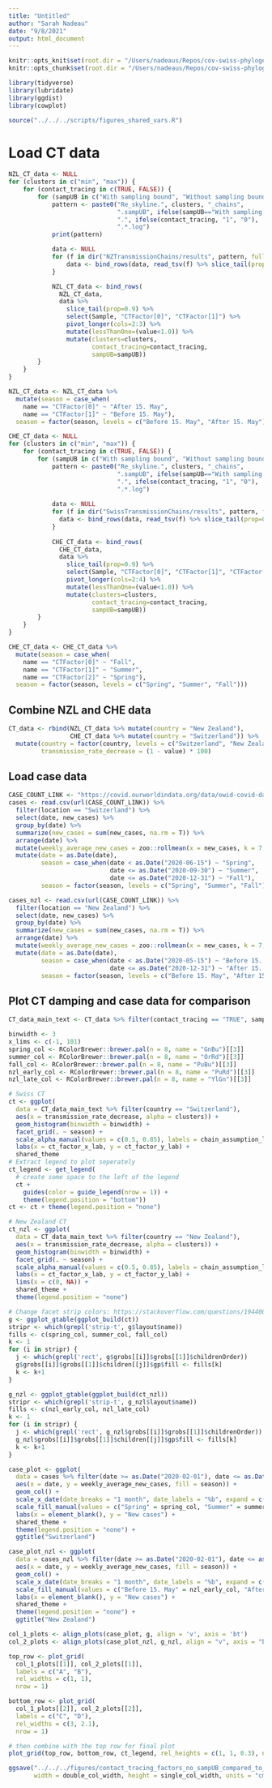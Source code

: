 ```yaml
---
title: "Untitled"
author: "Sarah Nadeau"
date: "9/8/2021"
output: html_document
---
```


```r
knitr::opts_knit$set(root.dir = "/Users/nadeaus/Repos/cov-swiss-phylogenetics/results_all/bdsky/log_files/")
knitr::opts_chunk$set(root.dir = "/Users/nadeaus/Repos/cov-swiss-phylogenetics/results_all/bdsky/log_files/")
```


```r
library(tidyverse)
library(lubridate)
library(ggdist)
library(cowplot)

source("../../../scripts/figures_shared_vars.R")
```

# Load CT data

```r
NZL_CT_data <- NULL
for (clusters in c("min", "max")) {
    for (contact_tracing in c(TRUE, FALSE)) {
        for (sampUB in c("With sampling bound", "Without sampling bound" )) {
            pattern <- paste0("Re_skyline.", clusters, "_chains",
                              ".sampUB", ifelse(sampUB=="With sampling bound", "0.4", "1.0"),
                              ".", ifelse(contact_tracing, "1", "0"),
                              ".*.log")
            print(pattern)

            data <- NULL
            for (f in dir("NZTransmissionChains/results", pattern, full.names=TRUE)) {
                data <- bind_rows(data, read_tsv(f) %>% slice_tail(prop=0.9))
            }

            NZL_CT_data <- bind_rows(
              NZL_CT_data,
              data %>%
                slice_tail(prop=0.9) %>%
                select(Sample, "CTFactor[0]", "CTFactor[1]") %>%
                pivot_longer(cols=2:3) %>%
                mutate(lessThanOne=(value<1.0)) %>%
                mutate(clusters=clusters,
                       contact_tracing=contact_tracing,
                       sampUB=sampUB))
        }
    }
}

NZL_CT_data <- NZL_CT_data %>%
  mutate(season = case_when(
    name == "CTFactor[0]" ~ "After 15. May",
    name == "CTFactor[1]" ~ "Before 15. May"), 
  season = factor(season, levels = c("Before 15. May", "After 15. May")))

CHE_CT_data <- NULL
for (clusters in c("min", "max")) {
    for (contact_tracing in c(TRUE, FALSE)) {
        for (sampUB in c("With sampling bound", "Without sampling bound" )) {
            pattern <- paste0("Re_skyline.", clusters, "_chains",
                              ".sampUB", ifelse(sampUB=="With sampling bound", "0.05", "1.0"),
                              ".", ifelse(contact_tracing, "1", "0"),
                              ".*.log")
            
            data <- NULL
            for (f in dir("SwissTransmissionChains/results", pattern, full.names=TRUE)) {
              data <- bind_rows(data, read_tsv(f) %>% slice_tail(prop=0.9))
            }
            
            CHE_CT_data <- bind_rows(
              CHE_CT_data,
              data %>%
                slice_tail(prop=0.9) %>%
                select(Sample, "CTFactor[0]", "CTFactor[1]", "CTFactor[2]") %>%
                pivot_longer(cols=2:4) %>%
                mutate(lessThanOne=(value<1.0)) %>%
                mutate(clusters=clusters,
                       contact_tracing=contact_tracing,
                       sampUB=sampUB))
        }
    }
}

CHE_CT_data <- CHE_CT_data %>%
  mutate(season = case_when(
    name == "CTFactor[0]" ~ "Fall",
    name == "CTFactor[1]" ~ "Summer",
    name == "CTFactor[2]" ~ "Spring"), 
  season = factor(season, levels = c("Spring", "Summer", "Fall")))
```

## Combine NZL and CHE data

```r
CT_data <- rbind(NZL_CT_data %>% mutate(country = "New Zealand"),
                 CHE_CT_data %>% mutate(country = "Switzerland")) %>%
  mutate(country = factor(country, levels = c("Switzerland", "New Zealand")),
         transmission_rate_decrease = (1 - value) * 100)
```

## Load case data

```r
CASE_COUNT_LINK <- "https://covid.ourworldindata.org/data/owid-covid-data.csv"
cases <- read.csv(url(CASE_COUNT_LINK)) %>%
  filter(location == "Switzerland") %>%
  select(date, new_cases) %>%
  group_by(date) %>%
  summarize(new_cases = sum(new_cases, na.rm = T)) %>%
  arrange(date) %>%
  mutate(weekly_average_new_cases = zoo::rollmean(x = new_cases, k = 7, na.pad = T)) %>%
  mutate(date = as.Date(date),
         season = case_when(date < as.Date("2020-06-15") ~ "Spring",
                            date <= as.Date("2020-09-30") ~ "Summer",
                            date <= as.Date("2020-12-31") ~ "Fall"),
         season = factor(season, levels = c("Spring", "Summer", "Fall")))

cases_nzl <- read.csv(url(CASE_COUNT_LINK)) %>%
  filter(location == "New Zealand") %>%
  select(date, new_cases) %>%
  group_by(date) %>%
  summarize(new_cases = sum(new_cases, na.rm = T)) %>%
  arrange(date) %>%
  mutate(weekly_average_new_cases = zoo::rollmean(x = new_cases, k = 7, na.pad = T)) %>%
  mutate(date = as.Date(date),
         season = case_when(date < as.Date("2020-05-15") ~ "Before 15. May",
                            date <= as.Date("2020-12-31") ~ "After 15. May"),
         season = factor(season, levels = c("Before 15. May", "After 15. May")))
```

## Plot CT damping and case data for comparison

```r
CT_data_main_text <- CT_data %>% filter(contact_tracing == "TRUE", sampUB == "Without sampling bound")

binwidth <- 3
x_lims <- c(-1, 101)
spring_col <- RColorBrewer::brewer.pal(n = 8, name = "GnBu")[[3]]
summer_col <- RColorBrewer::brewer.pal(n = 8, name = "OrRd")[[3]]
fall_col <- RColorBrewer::brewer.pal(n = 8, name = "PuBu")[[3]]
nzl_early_col <- RColorBrewer::brewer.pal(n = 8, name = "PuRd")[[3]]
nzl_late_col <- RColorBrewer::brewer.pal(n = 8, name = "YlGn")[[3]]

# Swiss CT
ct <- ggplot(
  data = CT_data_main_text %>% filter(country == "Switzerland"),
  aes(x = transmission_rate_decrease, alpha = clusters)) + 
  geom_histogram(binwidth = binwidth) + 
  facet_grid(. ~ season) + 
  scale_alpha_manual(values = c(0.5, 0.85), labels = chain_assumption_labs, name = chains_assumption_legend_name) + 
  labs(x = ct_factor_x_lab, y = ct_factor_y_lab) + 
  shared_theme
# Extract legend to plot seperately
ct_legend <- get_legend(
  # create some space to the left of the legend
  ct +
    guides(color = guide_legend(nrow = 1)) +
    theme(legend.position = "bottom"))
ct <- ct + theme(legend.position = "none")

# New Zealand CT
ct_nzl <- ggplot(
  data = CT_data_main_text %>% filter(country == "New Zealand"),
  aes(x = transmission_rate_decrease, alpha = clusters)) + 
  geom_histogram(binwidth = binwidth) + 
  facet_grid(. ~ season) + 
  scale_alpha_manual(values = c(0.5, 0.85), labels = chain_assumption_labs, name = chains_assumption_legend_name) + 
  labs(x = ct_factor_x_lab, y = ct_factor_y_lab) +
  lims(x = c(0, NA)) + 
  shared_theme + 
  theme(legend.position = "none")

# Change facet strip colors: https://stackoverflow.com/questions/19440069/ggplot2-facet-wrap-strip-color-based-on-variable-in-data-set
g <- ggplot_gtable(ggplot_build(ct))
stripr <- which(grepl('strip-t', g$layout$name))
fills <- c(spring_col, summer_col, fall_col)
k <- 1
for (i in stripr) {
  j <- which(grepl('rect', g$grobs[[i]]$grobs[[1]]$childrenOrder))
  g$grobs[[i]]$grobs[[1]]$children[[j]]$gp$fill <- fills[k]
  k <- k+1
}

g_nzl <- ggplot_gtable(ggplot_build(ct_nzl))
stripr <- which(grepl('strip-t', g_nzl$layout$name))
fills <- c(nzl_early_col, nzl_late_col)
k <- 1
for (i in stripr) {
  j <- which(grepl('rect', g_nzl$grobs[[i]]$grobs[[1]]$childrenOrder))
  g_nzl$grobs[[i]]$grobs[[1]]$children[[j]]$gp$fill <- fills[k]
  k <- k+1
}

case_plot <- ggplot(
  data = cases %>% filter(date >= as.Date("2020-02-01"), date <= as.Date("2020-11-30")),
  aes(x = date, y = weekly_average_new_cases, fill = season)) + 
  geom_col() + 
  scale_x_date(date_breaks = "1 month", date_labels = "%b", expand = c(0, 3)) + 
  scale_fill_manual(values = c("Spring" = spring_col, "Summer" = summer_col, "Fall" = fall_col)) + 
  labs(x = element_blank(), y = "New cases") + 
  shared_theme + 
  theme(legend.position = "none") + 
  ggtitle("Switzerland")

case_plot_nzl <- ggplot(
  data = cases_nzl %>% filter(date >= as.Date("2020-02-01"), date <= as.Date("2020-11-30")),
  aes(x = date, y = weekly_average_new_cases, fill = season)) + 
  geom_col() + 
  scale_x_date(date_breaks = "1 month", date_labels = "%b", expand = c(0, 3)) + 
  scale_fill_manual(values = c("Before 15. May" = nzl_early_col, "After 15. May" = nzl_late_col)) + 
  labs(x = element_blank(), y = "New cases") + 
  shared_theme + 
  theme(legend.position = "none") + 
  ggtitle("New Zealand")

col_1_plots <- align_plots(case_plot, g, align = 'v', axis = 'bt')
col_2_plots <- align_plots(case_plot_nzl, g_nzl, align = "v", axis = "bt")

top_row <- plot_grid(
  col_1_plots[[1]], col_2_plots[[1]],
  labels = c("A", "B"),
  rel_widths = c(1, 1),
  nrow = 1)

bottom_row <- plot_grid(
  col_1_plots[[2]], col_2_plots[[2]],
  labels = c("C", "D"),
  rel_widths = c(3, 2.1),
  nrow = 1)

# then combine with the top row for final plot
plot_grid(top_row, bottom_row, ct_legend, rel_heights = c(1, 1, 0.3), ncol = 1)

ggsave("../../../figures/contact_tracing_factors_no_sampUB_compared_to_cases.png",
       width = double_col_width, height = single_col_width, units = "cm")
```

